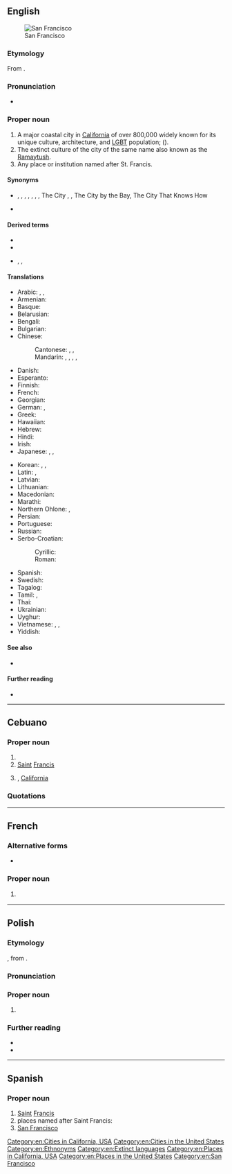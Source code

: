 {{also|San-Francisco}}
==English==
{{wikipedia|dab=San Francisco (disambiguation)|San Francisco}}
{{wikipedia|San Francisco|San Francisco (US city)}}
[[File:SF From Marin Highlands3.jpg|thumb|San Francisco]]

===Etymology===
From {{bor|en|es|San Francisco||Saint Francis}}.

===Pronunciation===
* {{IPA|en|/ˌsæn fɹənˈsɪskoʊ/|/ˌsæn fɹænˈsɪskoʊ/}}

===Proper noun===
{{en-proper noun|head=San Francisco}}

# A major coastal city in [[California]] of over 800,000 widely known for its unique culture, architecture, and [[LGBT]] population; {{non-gloss definition|formerly}} {{m|en|Yerba Buena}} ({{non-gloss definition|pre-1847}}).
# The extinct culture of the city of the same name also known as the [[Ramaytush]].
# Any place or institution named after St. Francis.

====Synonyms====
* {{sense|city}} {{l|en|SF}}, {{l|en|San Fran}}, {{l|en|Frisco}}, {{l|en|Baghdad by the Bay}}, {{l|en|San Fagcisco}}, {{l|en|San Fransicko}}, {{l|en|San Franfreako}}, The City {{qualifier|Northern CA and Western NV only}}, {{l|en|Bay City}}, The City by the Bay, The City That Knows How {{qualifier|dated}}
* {{sense|native people, native language}} {{l|en|Ramaytush}}

====Derived terms====
* {{l|en|City and County of San Francisco}}
* {{l|en|San Franciscan}}
* {{l|en|SF}}, {{l|en|San Fran}}, {{l|en|Frisco}}

====Translations====
{{trans-top|San Francisco, California city}}
* Arabic: {{t|ar|سَان فَرَانْسِسْكُو|m|tr=san faransiskū}}, {{t|ar|سَان فَرَانْسِيسْكُو|m|tr=san faransiskū}}, {{t|ar|سَان فَرَنْسِسْكُو|m|tr=san faransiskū}}
* Armenian: {{t|hy|Սան Ֆրանցիսկո}}
* Basque: {{t|eu|San Frantzisko}}
* Belarusian: {{t|be|Сан-Францы́ска|m}}
* Bengali: {{t|bn|সান ফ্রান্সিস্কো}}
* Bulgarian: {{t|bg|Сан Франци́ско}}
* Chinese:
*: Cantonese: {{t|yue|舊金山|sc=Hant}}, {{t|yue|旧金山|tr=gau6 gam1 saan1|sc=Hant}}, {{t|yue|三藩市|tr=saam1 faan4 si5|sc=Hant}}
*: Mandarin: {{t+|cmn|舊金山|sc=Hani}}, {{t+|cmn|旧金山|tr=Jiùjīnshān|sc=Hani}}, {{t+|cmn|聖弗朗西斯科|sc=Hani}}, {{t+|cmn|圣弗朗西斯科|tr=Shèngfúlǎngxīsīkē|sc=Hani}}, {{t+|cmn|三藩市|tr=Sānfānshì|sc=Hani}}
* Danish: {{t|da|San Francisco}}
* Esperanto: {{t|eo|Sanfrancisko}}
* Finnish: {{t+|fi|San Francisco}}
* French: {{t+|fr|San Francisco|f}}
* Georgian: {{t|ka|სან-ფრანცისკო}}
* German: {{t+|de|San Francisco|n}}, {{t|de|San Franzisko}}
* Greek: {{t|el|Σαν Φρανσίσκο|n}}
* Hawaiian: {{t|haw|Kapalakiko}}
* Hebrew: {{t|he|סן פרנסיסקו|m|tr=san fransisko}}
* Hindi: {{t|hi|सैन फ़्रांसिस्को}}
* Irish: {{t|ga|Cathair Naomh Phroinsias}}
* Japanese: {{t|ja|サンフランシスコ|tr=Sanfuranshisuko}}, {{qualifier|abbreviation}} {{t|ja|シスコ|tr=Shisuko|sc=Jpan}}, {{qualifier|old or rare}} {{t+|ja|桑港|tr=Sōkō|sc=Jpan}}
{{trans-mid}}
* Korean: {{t+|ko|^샌프란시스코}}, {{t|ko|^산프란시스코}}, {{t+|ko|^쌘프랜씨스코}} {{qualifier|North Korea}}
* Latin: {{t|la|Franciscopolis|f}}, {{t|la|Urbs Sancti Francisci}}
* Latvian: {{t|lv|Sanfrancisko}}
* Lithuanian: {{t|lt|San Franciskas}}
* Macedonian: {{t|mk|Сан Франци́ско|m}}
* Marathi: {{t|mr|सॅन फ्रान्सिस्को|n}}
* Northern Ohlone: {{t|cst|Yelamu}}, {{t|cst|rám̄ai}}
* Persian: {{t|fa|سان فرانسیسکو|tr=sân frânsisko}}
* Portuguese: {{t+|pt|São Francisco}}
* Russian: {{t+|ru|Сан-Франци́ско|m}}
* Serbo-Croatian:
*: Cyrillic: {{t|sh|Сан Франциско|m}}
*: Roman: {{t|sh|San Francisko|m}}
* Spanish: {{t|es|San Francisco|m}}
* Swedish: {{t|sv|San Francisco}}
* Tagalog: {{t|tl|San Pransisko}}
* Tamil: {{t|ta|சான்பிரான்சிஸ்கோ|sc=Taml}}, {{t|ta|ஸான்பிரான்சிஸ்கோ|sc=Taml}}
* Thai: {{t|th|ซานฟรานซิสโก|tr=saanfraansítgoh}}
* Ukrainian: {{t|uk|Сан-Франци́ско|m}}
* Uyghur: {{t|ug|سان فرانسىسكو|sc=ug-Arab}}
* Vietnamese: {{t|vi|San Francisco}}, {{t|vi|Xăng Phăng}} {{qualifier|informal}}, {{t|vi|Cựu Kim Sơn}} {{qualifier|dated}}
* Yiddish: {{t|yi|סאַן פֿראַנציסקאָ}}
{{trans-bottom}}

====See also====
* {{l|en|Golden Gate Bridge}}

====Further reading====
* {{ethnologue|lang=San Francisco|code=cst}}

[[Category:en:Cities in California, USA]]
[[Category:en:Cities in the United States]]
[[Category:en:Ethnonyms]]
[[Category:en:Extinct languages]]
[[Category:en:Places in California, USA]]
[[Category:en:Places in the United States]]
[[Category:en:San Francisco]]

----

==Cebuano==

===Proper noun===
{{head|ceb|proper noun}}

# {{place|ceb|municipality|p/Cebu|c/Philippines}}
# [[Saint]] [[Francis]]
# {{l|en|San Francisco}}, [[California]]

===Quotations===
{{seeCites|ceb}}

{{topics|ceb|California, USA|Cities in the United States}}

----

==French==

===Alternative forms===
* {{alter|fr|San-Francisco||obsolete}}

===Proper noun===
{{fr-proper noun|f|head=San Francisco}}

# {{place|fr|city|s/California|c/United States|t=San Francisco}}
#: {{meronyms|fr|Tenderloin}}

{{c|fr|San Francisco}}

----

==Polish==
{{wp|lang=pl}}

===Etymology===
{{bor+|pl|en|San Francisco}}, from {{der|pl|es|San Francisco}}.

===Pronunciation===
{{pl-p|san frans-isko|a=LL-Q809 (pol)-Poemat-San Francisco.wav}}

===Proper noun===
{{pl-proper noun|n|indecl=yes}}

# {{place|pl|city|s/California|c/United States|t=San Francisco}}

===Further reading===
* {{R:pl:WSJP}}
* {{R:pl:PWN}}

{{C|pl|Exonyms}}

----

==Spanish==
{{wikipedia|lang=es}}

===Proper noun===
{{es-proper noun|m|head=[[san|San]] [[Francisco]]}}

# [[Saint]] [[Francis]]
# places named after Saint Francis:
# [[#English|San Francisco]]

{{C|es|Christianity}}